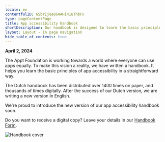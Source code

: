 ```yaml
---
locale: en
contentfulID: 6SbrIjqe86AAHi418ThbFx
type: pageContentPage
title: App accessibility handbook
shortDescription: Our handbook is designed to learn the basic principles of app accessibility in straightforward way. 
layout: Layout - In page navigation
hide_table_of_contents: true
---
```


**April 2, 2024**

The Appt Foundation is working towards a world where everyone can use apps equally. To make this vision a reality, we have written a handbook. It helps you learn the basic principles of app accessibility in a straightforward way.

The Dutch handbook has been distributed over 1400 times on paper, and thousands of times digitally. After the success of our Dutch version, we are writing a new version in English.

We're proud to introduce the new version of our app accessibility handbook soon. 

Do you want to receive a digital copy? Leave your details in our [Handbook Form](https://appt.li/handbook-form).

<Image src="/img/light/5ProMobile09072021ZA-27.jpg" alt="Handbook cover"/>